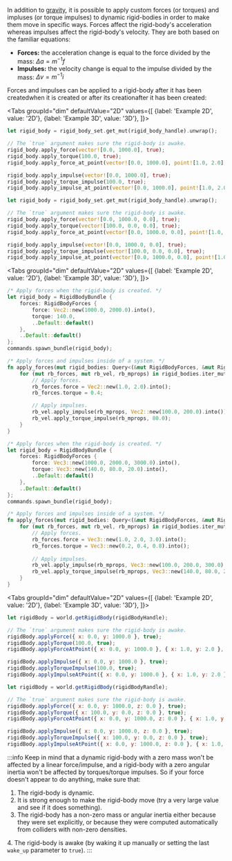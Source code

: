 
In addition to [gravity](#gravity), it is possible to apply custom forces (or torques) and impluses (or torque impulses)
to dynamic rigid-bodies in order to make  them move in specific ways. Forces affect the rigid-body's acceleration
whereas impulses affect the rigid-body's velocity. They are both based on the familiar equations:
- **Forces:** the acceleration change is equal to the force divided by the mass: $\Delta{}a = m^{-1}f$
- **Impulses:** the velocity change is equal to the impulse divided by the mass: $\Delta{}v = m^{-1}i$

Forces and impulses can be applied to a rigid-body <rapier>after it has been created</rapier><bevy>when it is created or after
its creation</bevy><js>after it has been created</js>:

<rapier>

<Tabs
groupId="dim"
defaultValue="2D"
values={[
{label: 'Example 2D', value: '2D'},
{label: 'Example 3D', value: '3D'},
]}>
<TabItem value="2D">

```rust
let rigid_body = rigid_body_set.get_mut(rigid_body_handle).unwrap();

// The `true` argument makes sure the rigid-body is awake.
rigid_body.apply_force(vector![0.0, 1000.0], true);
rigid_body.apply_torque(100.0, true);
rigid_body.apply_force_at_point(vector![0.0, 1000.0], point![1.0, 2.0], true);

rigid_body.apply_impulse(vector![0.0, 1000.0], true);
rigid_body.apply_torque_impulse(100.0, true);
rigid_body.apply_impulse_at_point(vector![0.0, 1000.0], point![1.0, 2.0], true);
```

  </TabItem>
  <TabItem value="3D">

```rust
let rigid_body = rigid_body_set.get_mut(rigid_body_handle).unwrap();

// The `true` argument makes sure the rigid-body is awake.
rigid_body.apply_force(vector![0.0, 1000.0, 0.0], true);
rigid_body.apply_torque(vector![100.0, 0.0, 0.0], true);
rigid_body.apply_force_at_point(vector![0.0, 1000.0, 0.0], point![1.0, 2.0, 3.0], true);

rigid_body.apply_impulse(vector![0.0, 1000.0, 0.0], true);
rigid_body.apply_torque_impulse(vector![100.0, 0.0, 0.0], true);
rigid_body.apply_impulse_at_point(vector![0.0, 1000.0, 0.0], point![1.0, 2.0, 3.0], true);
```

  </TabItem>
</Tabs>

</rapier>
<bevy>

<Tabs
groupId="dim"
defaultValue="2D"
values={[
{label: 'Example 2D', value: '2D'},
{label: 'Example 3D', value: '3D'},
]}>
<TabItem value="2D">

```rust
/* Apply forces when the rigid-body is created. */
let rigid_body = RigidBodyBundle {
    forces: RigidBodyForces {
        force: Vec2::new(1000.0, 2000.0).into(),
        torque: 140.0,
        ..Default::default()
    },
    ..Default::default()
};
commands.spawn_bundle(rigid_body);
```
```rust
/* Apply forces and impulses inside of a system. */
fn apply_forces(mut rigid_bodies: Query<(&mut RigidBodyForces, &mut RigidBodyVelocity, &RigidBodyMassProps)>) {
    for (mut rb_forces, mut rb_vel, rb_mprops) in rigid_bodies.iter_mut() {
        // Apply forces.
        rb_forces.force = Vec2::new(1.0, 2.0).into();
        rb_forces.torque = 0.4;

        // Apply impulses.
        rb_vel.apply_impulse(rb_mprops, Vec2::new(100.0, 200.0).into());
        rb_vel.apply_torque_impulse(rb_mprops, 80.0);
    }
}
```

  </TabItem>
  <TabItem value="3D">

```rust
/* Apply forces when the rigid-body is created. */
let rigid_body = RigidBodyBundle {
    forces: RigidBodyForces {
        force: Vec3::new(1000.0, 2000.0, 3000.0).into(),
        torque: Vec3::new(140.0, 80.0, 20.0).into(),
        ..Default::default()
    },
    ..Default::default()
};
commands.spawn_bundle(rigid_body);
```
```rust
/* Apply forces and impulses inside of a system. */
fn apply_forces(mut rigid_bodies: Query<(&mut RigidBodyForces, &mut RigidBodyVelocity, &RigidBodyMassProps)>) {
    for (mut rb_forces, mut rb_vel, rb_mprops) in rigid_bodies.iter_mut() {
        // Apply forces.
        rb_forces.force = Vec3::new(1.0, 2.0, 3.0).into();
        rb_forces.torque = Vec3::new(0.2, 0.4, 0.8).into();
        
        // Apply impulses.
        rb_vel.apply_impulse(rb_mprops, Vec3::new(100.0, 200.0, 300.0).into());
        rb_vel.apply_torque_impulse(rb_mprops, Vec3::new(140.0, 80.0, 20.0).into());
    }
}
```

  </TabItem>
</Tabs>

</bevy>
<js>

<Tabs
groupId="dim"
defaultValue="2D"
values={[
{label: 'Example 2D', value: '2D'},
{label: 'Example 3D', value: '3D'},
]}>
<TabItem value="2D">

```js
let rigidBody = world.getRigidBody(rigidBodyHandle);

// The `true` argument makes sure the rigid-body is awake.
rigidBody.applyForce({ x: 0.0, y: 1000.0 }, true);
rigidBody.applyTorque(100.0, true);
rigidBody.applyForceAtPoint({ x: 0.0, y: 1000.0 }, { x: 1.0, y: 2.0 }, true);

rigidBody.applyImpulse({ x: 0.0, y: 1000.0 }, true);
rigidBody.applyTorqueImpulse(100.0, true);
rigidBody.applyImpulseAtPoint({ x: 0.0, y: 1000.0 }, { x: 1.0, y: 2.0 }, true);
```

  </TabItem>
  <TabItem value="3D">

```js
let rigidBody = world.getRigidBody(rigidBodyRandle);

// The `true` argument makes sure the rigid-body is awake.
rigidBody.applyForce({ x: 0.0, y: 1000.0, z: 0.0 }, true);
rigidBody.applyTorque({ x: 100.0, y: 0.0, z: 0.0 }, true);
rigidBody.applyForceAtPoint({ x: 0.0, y: 1000.0, z: 0.0 }, { x: 1.0, y: 2.0, z: 3.0 }, true);

rigidBody.applyImpulse({ x: 0.0, y: 1000.0, z: 0.0 }, true);
rigidBody.applyTorqueImpulse({ x: 100.0, y: 0.0, z: 0.0 }, true);
rigidBody.applyImpulseAtPoint({ x: 0.0, y: 1000.0, z: 0.0 }, { x: 1.0, y: 2.0, z: 3.0 }, true);
```

  </TabItem>
</Tabs>

</js>

:::info
Keep in mind that a dynamic rigid-body with a zero mass won't be affected by a linear force/impulse, and a rigid-body with a zero
angular inertia won't be affected by torques/torque impulses. So if your force doesn't appear to do anything, make sure that:
1. The rigid-body is dynamic.
2. It is strong enough to make the rigid-body move (try a very large value and see if it does something).
3. The rigid-body has a non-zero mass or angular inertia either because they were set explicitly, or because they
   were computed automatically from colliders with non-zero densities.

<rapier>4. The rigid-body is awake (by waking it up manually or setting the last `wake_up` parameter to `true`).</rapier>
:::